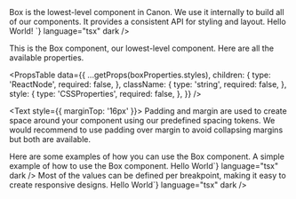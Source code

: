 
<Meta of={BoxStories} />

<Unstyled>

<Title type="h1">Box</Title>
<Text>
  Box is the lowest-level component in Canon. We use it internally to build all
  of our components. It provides a consistent API for styling and layout.
</Text>

<Title type="h2">Usage</Title>
<Source code={`import { Box } from "@backstage/canon";

<Box>Hello World!</Box>
`} language="tsx" dark />

<Title type="h2">API reference</Title>

<Title type="h3">Box</Title>
<Text>
  This is the Box component, our lowest-level component. Here are all the
  available properties.
</Text>

<PropsTable
  data={{
    ...getProps(boxProperties.styles),
    children: {
      type: 'ReactNode',
      required: false,
    },
    className: {
      type: 'string',
      required: false,
    },
    style: {
      type: 'CSSProperties',
      required: false,
    },
  }}
/>

<Text style={{ marginTop: '16px' }}>
  Padding and margin are used to create space around your component using our
  predefined spacing tokens. We would recommend to use padding over margin to
  avoid collapsing margins but both are available.
</Text>

<Canvas of={BoxStories.Padding} />

<PropsTable data={getProps(spacingProperties.styles)} />

<Title type="h2">Examples</Title>
<Text>Here are some examples of how you can use the Box component.</Text>

<Title type="h3">Simple example</Title>
<Text>A simple example of how to use the Box component.</Text>
<Source
  code={`<Box padding="md" borderRadius="md">Hello World</Box>`}
  language="tsx"
  dark
/>

<Title type="h3">Responsive</Title>
<Text>
  Most of the values can be defined per breakpoint, making it easy to create
  responsive designs.
</Text>
<Source
  code={`<Box padding={{ xs: 'sm', md: 'md' }} borderRadius={{ xs: 'sm', md: 'md' }}>Hello World</Box>`}
  language="tsx"
  dark
/>

</Unstyled>
